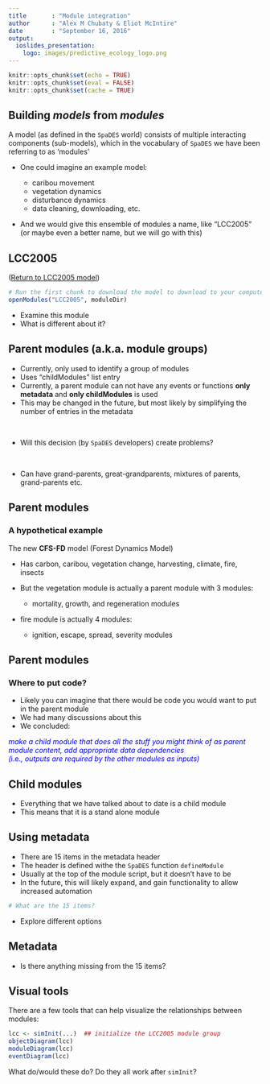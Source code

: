 ```yaml
---
title       : "Module integration"
author      : "Alex M Chubaty & Eliot McIntire"
date        : "September 16, 2016"
output:
  ioslides_presentation:
    logo: images/predictive_ecology_logo.png
---
```


```r
knitr::opts_chunk$set(echo = TRUE)
knitr::opts_chunk$set(eval = FALSE)
knitr::opts_chunk$set(cache = TRUE)
```

## Building *models* from *modules*

A model (as defined in the `SpaDES` world) consists of multiple interacting components (sub-models), which in the vocabulary of `SpaDES` we have been referring to as 'modules'

- One could imagine an example model:

    - caribou movement
    - vegetation dynamics
    - disturbance dynamics
    - data cleaning, downloading, etc.
    
- And we would give this ensemble of modules a name, like "LCC2005" (or maybe even a better name, but we will go with this)

## LCC2005

([Return to LCC2005 model](http://htmlpreview.github.io/?https://github.com/PredictiveEcology/SpaDES-modules/blob/master/modules/LCC2005/LCC2005.html))

```r
# Run the first chunk to download the model to download to your computer. Then:
openModules("LCC2005", moduleDir)
```

- Examine this module
- What is different about it?

## Parent modules (a.k.a. module groups)

- Currently, only used to identify a group of modules
- Uses "childModules" list entry
- Currently, a parent module can not have any events or functions **only metadata** and **only childModules** is used
- This may be changed in the future, but most likely by simplifying the number of entries in the metadata

<br>

- Will this decision (by `SpaDES` developers) create problems?

<br>

- Can have grand-parents, great-grandparents, mixtures of parents, grand-parents etc.

## Parent modules

### A hypothetical example

The new **CFS-FD** model (Forest Dynamics Model)

- Has carbon, caribou, vegetation change, harvesting, climate, fire, insects
- But the vegetation module is actually a parent module with 3 modules:
    
    - mortality, growth, and regeneration modules
- fire module is actually 4 modules:
    
    - ignition, escape, spread, severity modules


## Parent modules

### Where to put code?

- Likely you can imagine that there would be code you would want to put in the parent module
- We had many discussions about this
- We concluded: 

<div class="centered" style="color:#0000FF">
*make a child module that does all the stuff you might think of as parent module content, add appropriate data dependencies*<br>
*(*i.e.*, outputs are required by the other modules as inputs)*
</div>

## Child modules

- Everything that we have talked about to date is a child module
- This means that it is a stand alone module

## Using metadata

- There are 15 items in the metadata header
- The header is defined withe the `SpaDES` function `defineModule`
- Usually at the top of the module script, but it doesn't have to be
- In the future, this will likely expand, and gain functionality to allow increased automation

```r
# What are the 15 items?
```

- Explore different options

## Metadata

- Is there anything missing from the 15 items?

## Visual tools

There are a few tools that can help visualize the relationships between modules:

```r
lcc <- simInit(...)  ## initialize the LCC2005 module group
objectDiagram(lcc)
moduleDiagram(lcc)
eventDiagram(lcc)
```

What do/would these do?
Do they all work after `simInit`?
